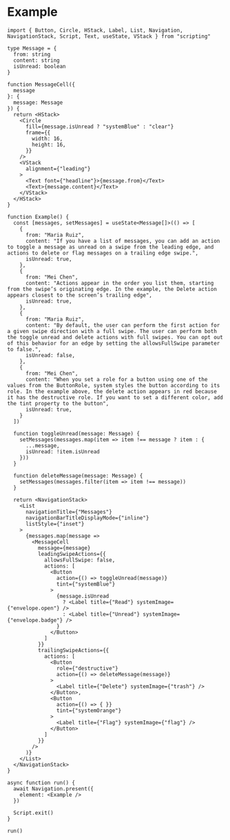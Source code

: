 # Example

```tsx
import { Button, Circle, HStack, Label, List, Navigation, NavigationStack, Script, Text, useState, VStack } from "scripting"

type Message = {
  from: string
  content: string
  isUnread: boolean
}

function MessageCell({
  message
}: {
  message: Message
}) {
  return <HStack>
    <Circle
      fill={message.isUnread ? "systemBlue" : "clear"}
      frame={{
        width: 16,
        height: 16,
      }}
    />
    <VStack
      alignment={"leading"}
    >
      <Text font={"headline"}>{message.from}</Text>
      <Text>{message.content}</Text>
    </VStack>
  </HStack>
}

function Example() {
  const [messages, setMessages] = useState<Message[]>(() => [
    {
      from: "Maria Ruiz",
      content: "If you have a list of messages, you can add an action to toggle a message as unread on a swipe from the leading edge, and actions to delete or flag messages on a trailing edge swipe.",
      isUnread: true,
    },
    {
      from: "Mei Chen",
      content: "Actions appear in the order you list them, starting from the swipe’s originating edge. In the example, the Delete action appears closest to the screen’s trailing edge",
      isUnread: true,
    },
    {
      from: "Maria Ruiz",
      content: "By default, the user can perform the first action for a given swipe direction with a full swipe. The user can perform both the toggle unread and delete actions with full swipes. You can opt out of this behavior for an edge by setting the allowsFullSwipe parameter to false.",
      isUnread: false,
    },
    {
      from: "Mei Chen",
      content: "When you set a role for a button using one of the values from the ButtonRole, system styles the button according to its role. In the example above, the delete action appears in red because it has the destructive role. If you want to set a different color, add the tint property to the button",
      isUnread: true,
    }
  ])

  function toggleUnread(message: Message) {
    setMessages(messages.map(item => item !== message ? item : {
      ...message,
      isUnread: !item.isUnread
    }))
  }

  function deleteMessage(message: Message) {
    setMessages(messages.filter(item => item !== message))
  }

  return <NavigationStack>
    <List
      navigationTitle={"Messages"}
      navigationBarTitleDisplayMode={"inline"}
      listStyle={"inset"}
    >
      {messages.map(message =>
        <MessageCell
          message={message}
          leadingSwipeActions={{
            allowsFullSwipe: false,
            actions: [
              <Button
                action={() => toggleUnread(message)}
                tint={"systemBlue"}
              >
                {message.isUnread
                  ? <Label title={"Read"} systemImage={"envelope.open"} />
                  : <Label title={"Unread"} systemImage={"envelope.badge"} />
                }
              </Button>
            ]
          }}
          trailingSwipeActions={{
            actions: [
              <Button
                role={"destructive"}
                action={() => deleteMessage(message)}
              >
                <Label title={"Delete"} systemImage={"trash"} />
              </Button>,
              <Button
                action={() => { }}
                tint={"systemOrange"}
              >
                <Label title={"Flag"} systemImage={"flag"} />
              </Button>
            ]
          }}
        />
      )}
    </List>
  </NavigationStack>
}

async function run() {
  await Navigation.present({
    element: <Example />
  })

  Script.exit()
}

run()
```